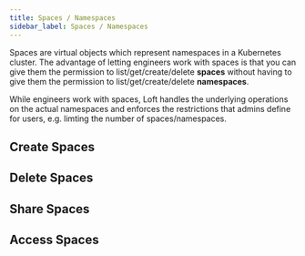 ```yaml
---
title: Spaces / Namespaces
sidebar_label: Spaces / Namespaces
---
```



Spaces are virtual objects which represent namespaces in a Kubernetes cluster. The advantage of letting engineers work with spaces is that you can give them the permission to list/get/create/delete **spaces** without having to give them the permission to list/get/create/delete **namespaces**.

While engineers work with spaces, Loft handles the underlying operations on the actual namespaces and enforces the restrictions that admins define for users, e.g. limting the number of spaces/namespaces.


## Create Spaces
<CreateSpacesFragment/>


## Delete Spaces
<DeleteSpacesFragment/>


## Share Spaces
<ShareSpacesFragment/>

## Access Spaces
<AccessSpacesFragment/>

